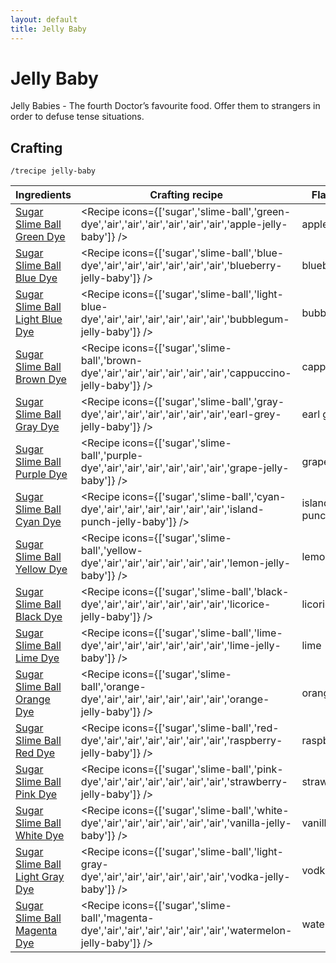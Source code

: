 ```yaml
---
layout: default
title: Jelly Baby
---
```



Jelly Baby
===================

Jelly Babies - The fourth Doctor’s favourite food. Offer them to strangers in order to defuse tense situations.

## Crafting

`/trecipe jelly-baby`

| Ingredients | Crafting recipe | Flavour |
| ----------- | --------------- | ------------- |
| [Sugar](https://minecraft.wiki/w/Sugar)<br/>[Slime Ball](https://minecraft.wiki/w/Slime_Ball)<br/>[Green Dye](https://minecraft.wiki/w/Green_Dye) | <Recipe icons={['sugar','slime-ball','green-dye','air','air','air','air','air','air','apple-jelly-baby']} /> | apple |
| [Sugar](https://minecraft.wiki/w/Sugar)<br/>[Slime Ball](https://minecraft.wiki/w/Slime_Ball)<br/>[Blue Dye](https://minecraft.wiki/w/Blue_Dye) | <Recipe icons={['sugar','slime-ball','blue-dye','air','air','air','air','air','air','blueberry-jelly-baby']} /> | blueberry |
| [Sugar](https://minecraft.wiki/w/Sugar)<br/>[Slime Ball](https://minecraft.wiki/w/Slime_Ball)<br/>[Light Blue Dye](https://minecraft.wiki/w/Light_Blue_Dye) | <Recipe icons={['sugar','slime-ball','light-blue-dye','air','air','air','air','air','air','bubblegum-jelly-baby']} /> | bubblegum |
| [Sugar](https://minecraft.wiki/w/Sugar)<br/>[Slime Ball](https://minecraft.wiki/w/Slime_Ball)<br/>[Brown Dye](https://minecraft.wiki/w/Brown_Dye) | <Recipe icons={['sugar','slime-ball','brown-dye','air','air','air','air','air','air','cappuccino-jelly-baby']} /> | cappuccino |
| [Sugar](https://minecraft.wiki/w/Sugar)<br/>[Slime Ball](https://minecraft.wiki/w/Slime_Ball)<br/>[Gray Dye](https://minecraft.wiki/w/Gray_Dye) | <Recipe icons={['sugar','slime-ball','gray-dye','air','air','air','air','air','air','earl-grey-jelly-baby']} /> | earl grey |
| [Sugar](https://minecraft.wiki/w/Sugar)<br/>[Slime Ball](https://minecraft.wiki/w/Slime_Ball)<br/>[Purple Dye](https://minecraft.wiki/w/Purple_Dye) | <Recipe icons={['sugar','slime-ball','purple-dye','air','air','air','air','air','air','grape-jelly-baby']} /> | grape |
| [Sugar](https://minecraft.wiki/w/Sugar)<br/>[Slime Ball](https://minecraft.wiki/w/Slime_Ball)<br/>[Cyan Dye](https://minecraft.wiki/w/Cyan_Dye) | <Recipe icons={['sugar','slime-ball','cyan-dye','air','air','air','air','air','air','island-punch-jelly-baby']} /> | island punch |
| [Sugar](https://minecraft.wiki/w/Sugar)<br/>[Slime Ball](https://minecraft.wiki/w/Slime_Ball)<br/>[Yellow Dye](https://minecraft.wiki/w/Yellow_Dye) | <Recipe icons={['sugar','slime-ball','yellow-dye','air','air','air','air','air','air','lemon-jelly-baby']} /> | lemon |
| [Sugar](https://minecraft.wiki/w/Sugar)<br/>[Slime Ball](https://minecraft.wiki/w/Slime_Ball)<br/>[Black Dye](https://minecraft.wiki/w/Black_Dye) | <Recipe icons={['sugar','slime-ball','black-dye','air','air','air','air','air','air','licorice-jelly-baby']} /> | licorice |
| [Sugar](https://minecraft.wiki/w/Sugar)<br/>[Slime Ball](https://minecraft.wiki/w/Slime_Ball)<br/>[Lime Dye](https://minecraft.wiki/w/Lime_Dye) | <Recipe icons={['sugar','slime-ball','lime-dye','air','air','air','air','air','air','lime-jelly-baby']} /> | lime |
| [Sugar](https://minecraft.wiki/w/Sugar)<br/>[Slime Ball](https://minecraft.wiki/w/Slime_Ball)<br/>[Orange Dye](https://minecraft.wiki/w/Orange_Dye) | <Recipe icons={['sugar','slime-ball','orange-dye','air','air','air','air','air','air','orange-jelly-baby']} /> | orange |
| [Sugar](https://minecraft.wiki/w/Sugar)<br/>[Slime Ball](https://minecraft.wiki/w/Slime_Ball)<br/>[Red Dye](https://minecraft.wiki/w/Red_Dye) | <Recipe icons={['sugar','slime-ball','red-dye','air','air','air','air','air','air','raspberry-jelly-baby']} /> | raspberry |
| [Sugar](https://minecraft.wiki/w/Sugar)<br/>[Slime Ball](https://minecraft.wiki/w/Slime_Ball)<br/>[Pink Dye](https://minecraft.wiki/w/Pink_Dye) | <Recipe icons={['sugar','slime-ball','pink-dye','air','air','air','air','air','air','strawberry-jelly-baby']} /> | strawberry |
| [Sugar](https://minecraft.wiki/w/Sugar)<br/>[Slime Ball](https://minecraft.wiki/w/Slime_Ball)<br/>[White Dye](https://minecraft.wiki/w/White_Dye) | <Recipe icons={['sugar','slime-ball','white-dye','air','air','air','air','air','air','vanilla-jelly-baby']} /> | vanilla |
| [Sugar](https://minecraft.wiki/w/Sugar)<br/>[Slime Ball](https://minecraft.wiki/w/Slime_Ball)<br/>[Light Gray Dye](https://minecraft.wiki/w/Light_Gray_Dye) | <Recipe icons={['sugar','slime-ball','light-gray-dye','air','air','air','air','air','air','vodka-jelly-baby']} /> | vodka |
| [Sugar](https://minecraft.wiki/w/Sugar)<br/>[Slime Ball](https://minecraft.wiki/w/Slime_Ball)<br/>[Magenta Dye](https://minecraft.wiki/w/Magenta_Dye) | <Recipe icons={['sugar','slime-ball','magenta-dye','air','air','air','air','air','air','watermelon-jelly-baby']} /> | watermelon |
